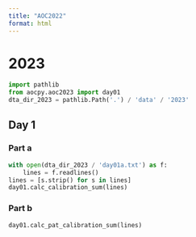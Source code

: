 ```yaml
---
title: "AOC2022"
format: html
---
```



# 2023

```python
import pathlib
from aocpy.aoc2023 import day01
dta_dir_2023 = pathlib.Path('.') / 'data' / '2023'
```

## Day 1

### Part a


```python
with open(dta_dir_2023 / 'day01a.txt') as f:
    lines = f.readlines()
lines = [s.strip() for s in lines]
day01.calc_calibration_sum(lines)
```

### Part b

```python
day01.calc_pat_calibration_sum(lines)
```

